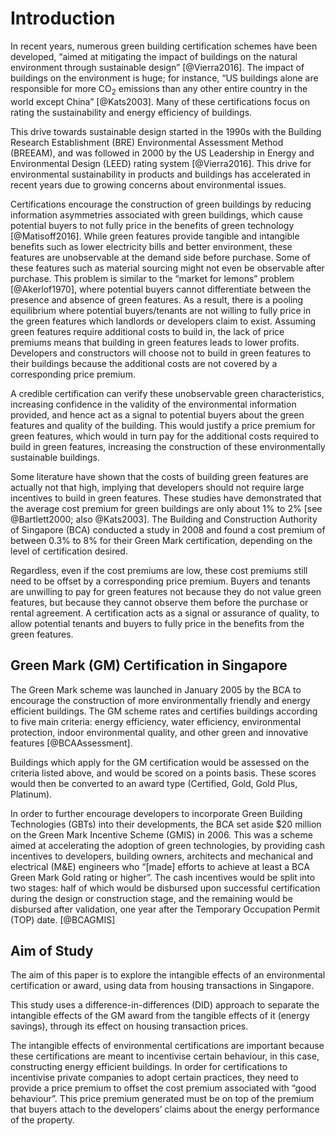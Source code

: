 \pagenumbering{arabic}

\mainmatter

# Introduction

In recent years, numerous green building certification schemes have been developed, "aimed at mitigating the impact of buildings on the natural environment through sustainable design" [@Vierra2016]. The impact of buildings on the environment is huge; for instance, "US buildings alone are responsible for more CO~2~ emissions than any other entire country in the world except China" [@Kats2003]. Many of these certifications focus on rating the sustainability and energy efficiency of buildings.

This drive towards sustainable design started in the 1990s with the Building Research Establishment (BRE) Environmental Assessment Method (BREEAM), and was followed in 2000 by the US Leadership in Energy and Environmental Design (LEED) rating system [@Vierra2016]. This drive for environmental sustainability in products and buildings has accelerated in recent years due to growing concerns about environmental issues. 

Certifications encourage the construction of green buildings by reducing information asymmetries associated with green buildings, which cause potential buyers to not fully price in the benefits of green technology [@Matisoff2016]. While green features provide tangible and intangible benefits such as lower electricity bills and better environment, these features are unobservable at the demand side before purchase. Some of these features such as material sourcing might not even be observable after purchase. This problem is similar to the "market for lemons" problem [@Akerlof1970], where potential buyers cannot differentiate between the presence and absence of green features. As a result, there is a pooling equilibrium where potential buyers/tenants are not willing to fully price in the green features which landlords or developers claim to exist. Assuming green features require additional costs to build in, the lack of price premiums means that building in green features leads to lower profits. Developers and constructors will choose not to build in green features to their buildings because the additional costs are not covered by a corresponding price premium.

A credible certification can verify these unobservable green characteristics, increasing confidence in the validity of the environmental information provided, and hence act as a signal to potential buyers about the green features and quality of the building. This would justify a price premium for green features, which would in turn pay for the additional costs required to build in green features, increasing the construction of these environmentally sustainable buildings.

Some literature have shown that the costs of building green features are actually not that high, implying that developers should not require large incentives to build in green features. These studies have demonstrated that the average cost premium for green buildings are only about 1% to 2% [see @Bartlett2000; also @Kats2003]. The Building and Construction Authority of Singapore (BCA) conducted a study in 2008 and found a cost premium of between 0.3% to 8% for their Green Mark certification, depending on the level of certification desired.

Regardless, even if the cost premiums are low, these cost premiums still need to be offset by a corresponding price premium. Buyers and tenants are unwilling to pay for green features not because they do not value green features, but because they cannot observe them before the purchase or rental agreement. A certification acts as a signal or assurance of quality, to allow potential tenants and buyers to fully price in the benefits from the green features.

## Green Mark (GM) Certification in Singapore

The Green Mark scheme was launched in January 2005 by the BCA to encourage the construction of more environmentally friendly and energy efficient buildings. The GM scheme rates and certifies buildings according to five main criteria: energy efficiency, water efficiency, environmental protection, indoor environmental quality, and other green and innovative features [@BCAAssessment].

Buildings which apply for the GM certification would be assessed on the criteria listed above, and would be scored on a points basis. These scores would then be converted to an award type (Certified, Gold, Gold Plus, Platinum). 

In order to further encourage developers to incorporate Green Building Technologies (GBTs) into their developments, the BCA set aside $20 million on the Green Mark Incentive Scheme (GMIS) in 2006. This was a scheme aimed at accelerating the adoption of green technologies, by providing cash incentives to developers, building owners, architects and mechanical and electrical (M&E) engineers who "[made] efforts to achieve at least a BCA Green Mark Gold rating or higher". The cash incentives would be split into two stages: half of which would be disbursed upon successful certification during the design or construction stage, and the remaining would be disbursed after validation, one year after the Temporary Occupation Permit (TOP) date. [@BCAGMIS]

## Aim of Study

The aim of this paper is to explore the intangible effects of an environmental certification or award, using data from housing transactions in Singapore. 

This study uses a difference-in-differences (DID) approach to separate the intangible effects of the GM award from the tangible effects of it (energy savings), through its effect on housing transaction prices. 

The intangible effects of environmental certifications are important because these certifications are meant to incentivise certain behaviour, in this case, constructing energy efficient buildings. In order for certifications to incentivise private companies to adopt certain practices, they need to provide a price premium to offset the cost premium associated with "good behaviour". This price premium generated must be on top of the premium that buyers attach to the developers' claims about the energy performance of the property.

\newpage